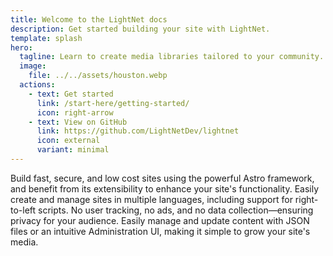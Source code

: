 ```yaml
---
title: Welcome to the LightNet docs
description: Get started building your site with LightNet.
template: splash
hero:
  tagline: Learn to create media libraries tailored to your community.
  image:
    file: ../../assets/houston.webp
  actions:
    - text: Get started
      link: /start-here/getting-started/
      icon: right-arrow
    - text: View on GitHub
      link: https://github.com/LightNetDev/lightnet
      icon: external
      variant: minimal
---
```



<CardGrid stagger>
  <Card title="Static Site Generation" icon="rocket">
    Build fast, secure, and low cost sites using the powerful Astro framework, and benefit from its extensibility to enhance your site's functionality.
  </Card>
  <Card title="Multilingual Support" icon="translate">
    Easily create and manage sites in multiple languages, including support for right-to-left scripts.
  </Card>
  <Card title="Privacy-Focused" icon="seti:lock">
    No user tracking, no ads, and no data collection—ensuring privacy for your audience.
  </Card>
  <Card title="Content Flexibility" icon="pencil">
    Easily manage and update content with JSON files or an intuitive Administration UI, making it simple to grow your site's media.
  </Card>
</CardGrid>
